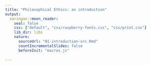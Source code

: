 ```yaml
---
title: "Philosophical Ethics: an introduction"
output:
  xaringan::moon_reader:
    seal: false
    css: ["default", "css/raspberry-fonts.css", "css/print.css"]
    lib_dir: libs
    nature:
      sourceUrl: "01-introduction-src.Rmd"
      countIncrementalSlides: false
      beforeInit: "macros.js"
      
---
```

